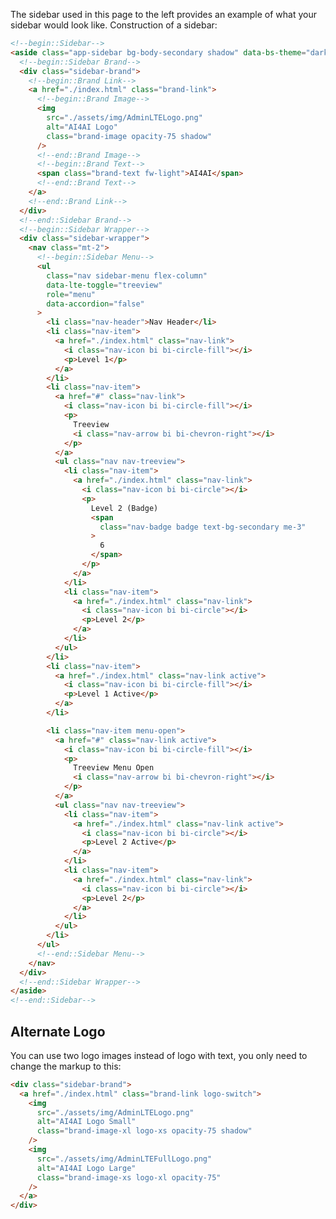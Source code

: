 The sidebar used in this page to the left provides an example of what your sidebar would look like. Construction of a sidebar:

```html
<!--begin::Sidebar-->
<aside class="app-sidebar bg-body-secondary shadow" data-bs-theme="dark">
  <!--begin::Sidebar Brand-->
  <div class="sidebar-brand">
    <!--begin::Brand Link-->
    <a href="./index.html" class="brand-link">
      <!--begin::Brand Image-->
      <img
        src="./assets/img/AdminLTELogo.png"
        alt="AI4AI Logo"
        class="brand-image opacity-75 shadow"
      />
      <!--end::Brand Image-->
      <!--begin::Brand Text-->
      <span class="brand-text fw-light">AI4AI</span>
      <!--end::Brand Text-->
    </a>
    <!--end::Brand Link-->
  </div>
  <!--end::Sidebar Brand-->
  <!--begin::Sidebar Wrapper-->
  <div class="sidebar-wrapper">
    <nav class="mt-2">
      <!--begin::Sidebar Menu-->
      <ul
        class="nav sidebar-menu flex-column"
        data-lte-toggle="treeview"
        role="menu"
        data-accordion="false"
      >
        <li class="nav-header">Nav Header</li>
        <li class="nav-item">
          <a href="./index.html" class="nav-link">
            <i class="nav-icon bi bi-circle-fill"></i>
            <p>Level 1</p>
          </a>
        </li>
        <li class="nav-item">
          <a href="#" class="nav-link">
            <i class="nav-icon bi bi-circle-fill"></i>
            <p>
              Treeview
              <i class="nav-arrow bi bi-chevron-right"></i>
            </p>
          </a>
          <ul class="nav nav-treeview">
            <li class="nav-item">
              <a href="./index.html" class="nav-link">
                <i class="nav-icon bi bi-circle"></i>
                <p>
                  Level 2 (Badge)
                  <span
                    class="nav-badge badge text-bg-secondary me-3"
                  >
                    6
                  </span>
                </p>
              </a>
            </li>
            <li class="nav-item">
              <a href="./index.html" class="nav-link">
                <i class="nav-icon bi bi-circle"></i>
                <p>Level 2</p>
              </a>
            </li>
          </ul>
        </li>
        <li class="nav-item">
          <a href="./index.html" class="nav-link active">
            <i class="nav-icon bi bi-circle-fill"></i>
            <p>Level 1 Active</p>
          </a>
        </li>

        <li class="nav-item menu-open">
          <a href="#" class="nav-link active">
            <i class="nav-icon bi bi-circle-fill"></i>
            <p>
              Treeview Menu Open
              <i class="nav-arrow bi bi-chevron-right"></i>
            </p>
          </a>
          <ul class="nav nav-treeview">
            <li class="nav-item">
              <a href="./index.html" class="nav-link active">
                <i class="nav-icon bi bi-circle"></i>
                <p>Level 2 Active</p>
              </a>
            </li>
            <li class="nav-item">
              <a href="./index.html" class="nav-link">
                <i class="nav-icon bi bi-circle"></i>
                <p>Level 2</p>
              </a>
            </li>
          </ul>
        </li>
      </ul>
      <!--end::Sidebar Menu-->
    </nav>
  </div>
  <!--end::Sidebar Wrapper-->
</aside>
<!--end::Sidebar-->
```

## Alternate Logo

You can use two logo images instead of logo with text, you only need to change the markup to this:

```html
<div class="sidebar-brand">
  <a href="./index.html" class="brand-link logo-switch">
    <img
      src="./assets/img/AdminLTELogo.png"
      alt="AI4AI Logo Small"
      class="brand-image-xl logo-xs opacity-75 shadow"
    />
    <img
      src="./assets/img/AdminLTEFullLogo.png"
      alt="AI4AI Logo Large"
      class="brand-image-xs logo-xl opacity-75"
    />
  </a>
</div>
```
